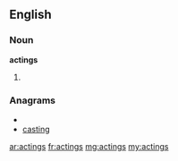 ==English==
===Noun===
'''actings'''
# {{plural of|[[acting]]}}

===Anagrams===
* {{alphagram|acginst}}
* [[casting#English|casting]]

[[ar:actings]]
[[fr:actings]]
[[mg:actings]]
[[my:actings]]